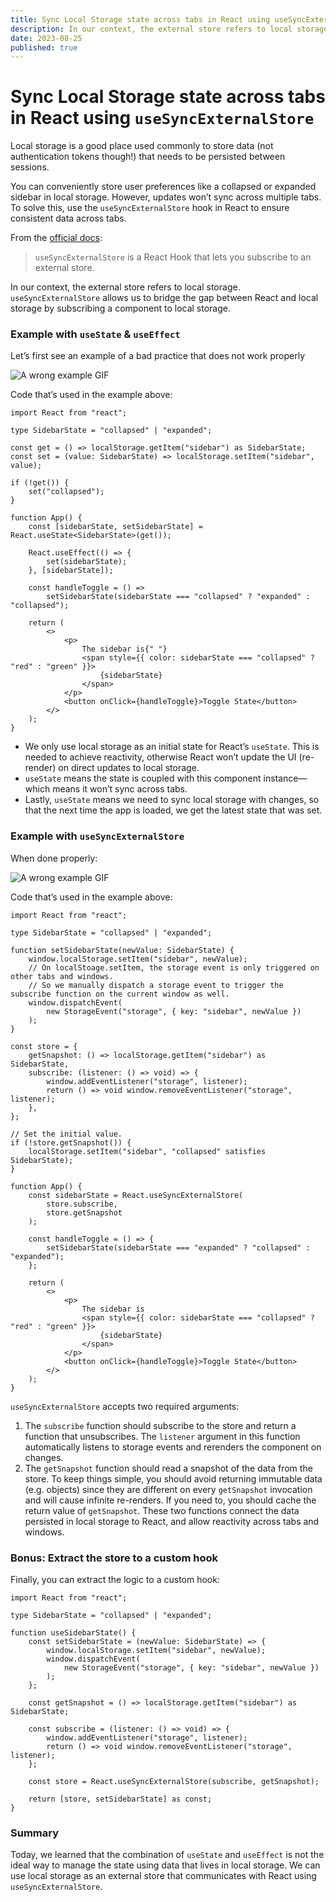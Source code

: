 ```yaml
---
title: Sync Local Storage state across tabs in React using useSyncExternalStore
description: In our context, the external store refers to local storage. `useSyncExternalStore` allows us to bridge the gap between React and local storage by subscribing a component to local storage.
date: 2023-08-25
published: true
---
```


# Sync Local Storage state across tabs in React using `useSyncExternalStore`

Local storage is a good place used commonly to store data (not authentication tokens though!) that needs to be persisted between sessions.

You can conveniently store user preferences like a collapsed or expanded sidebar in local storage. However, updates won’t sync across multiple tabs. To solve this, use the `useSyncExternalStore` hook in React to ensure consistent data across tabs.

From the [official docs](https://react.dev/reference/react/useSyncExternalStore):

> `useSyncExternalStore` is a React Hook that lets you subscribe to an external store.

In our context, the external store refers to local storage. `useSyncExternalStore` allows us to bridge the gap between React and local storage by subscribing a component to local storage.

### Example with `useState` & `useEffect`

Let’s first see an example of a bad practice that does not work properly

![A wrong example GIF](/use-sync-external-store/wrong-example.gif "State is not synced across tabs and is inconsistent with local storage value")

Code that’s used in the example above:

```tsx
import React from "react";

type SidebarState = "collapsed" | "expanded";

const get = () => localStorage.getItem("sidebar") as SidebarState;
const set = (value: SidebarState) => localStorage.setItem("sidebar", value);

if (!get()) {
	set("collapsed");
}

function App() {
	const [sidebarState, setSidebarState] = React.useState<SidebarState>(get());

	React.useEffect(() => {
		set(sidebarState);
	}, [sidebarState]);

	const handleToggle = () =>
		setSidebarState(sidebarState === "collapsed" ? "expanded" : "collapsed");

	return (
		<>
			<p>
				The sidebar is{" "}
				<span style={{ color: sidebarState === "collapsed" ? "red" : "green" }}>
					{sidebarState}
				</span>
			</p>
			<button onClick={handleToggle}>Toggle State</button>
		</>
	);
}
```

- We only use local storage as an initial state for React’s `useState`. This is needed to achieve reactivity, otherwise React won’t update the UI (re-render) on direct updates to local storage.
- `useState` means the state is coupled with this component instance—which means it won’t sync across tabs.
- Lastly, `useState` means we need to sync local storage with changes, so that the next time the app is loaded, we get the latest state that was set.

### Example with `useSyncExternalStore`

When done properly:

![A wrong example GIF](/use-sync-external-store/correct-example.gif "The state is synced and consistent with local storage across tabs and windows")

Code that’s used in the example above:

```tsx {28-31}
import React from "react";

type SidebarState = "collapsed" | "expanded";

function setSidebarState(newValue: SidebarState) {
	window.localStorage.setItem("sidebar", newValue);
	// On localStoage.setItem, the storage event is only triggered on other tabs and windows.
	// So we manually dispatch a storage event to trigger the subscribe function on the current window as well.
	window.dispatchEvent(
		new StorageEvent("storage", { key: "sidebar", newValue })
	);
}

const store = {
	getSnapshot: () => localStorage.getItem("sidebar") as SidebarState,
	subscribe: (listener: () => void) => {
		window.addEventListener("storage", listener);
		return () => void window.removeEventListener("storage", listener);
	},
};

// Set the initial value.
if (!store.getSnapshot()) {
	localStorage.setItem("sidebar", "collapsed" satisfies SidebarState);
}

function App() {
	const sidebarState = React.useSyncExternalStore(
		store.subscribe,
		store.getSnapshot
	);

	const handleToggle = () => {
		setSidebarState(sidebarState === "expanded" ? "collapsed" : "expanded");
	};

	return (
		<>
			<p>
				The sidebar is
				<span style={{ color: sidebarState === "collapsed" ? "red" : "green" }}>
					{sidebarState}
				</span>
			</p>
			<button onClick={handleToggle}>Toggle State</button>
		</>
	);
}
```

`useSyncExternalStore` accepts two required arguments:

1. The `subscribe` function should subscribe to the store and return a function that unsubscribes. The `listener` argument in this function automatically listens to storage events and rerenders the component on changes.
2. The `getSnapshot` function should read a snapshot of the data from the store. To keep things simple, you should avoid returning immutable data (e.g. objects) since they are different on every `getSnapshot` invocation and will cause infinite re-renders. If you need to, you should cache the return value of `getSnapshot`.
   These two functions connect the data persisted in local storage to React, and allow reactivity across tabs and windows.

### Bonus: Extract the store to a custom hook

Finally, you can extract the logic to a custom hook:

```tsx
import React from "react";

type SidebarState = "collapsed" | "expanded";

function useSidebarState() {
	const setSidebarState = (newValue: SidebarState) => {
		window.localStorage.setItem("sidebar", newValue);
		window.dispatchEvent(
			new StorageEvent("storage", { key: "sidebar", newValue })
		);
	};

	const getSnapshot = () => localStorage.getItem("sidebar") as SidebarState;

	const subscribe = (listener: () => void) => {
		window.addEventListener("storage", listener);
		return () => void window.removeEventListener("storage", listener);
	};

	const store = React.useSyncExternalStore(subscribe, getSnapshot);

	return [store, setSidebarState] as const;
}
```

### Summary

Today, we learned that the combination of `useState` and `useEffect` is not the ideal way to manage the state using data that lives in local storage. We can use local storage as an external store that communicates with React using `useSyncExternalStore`.

